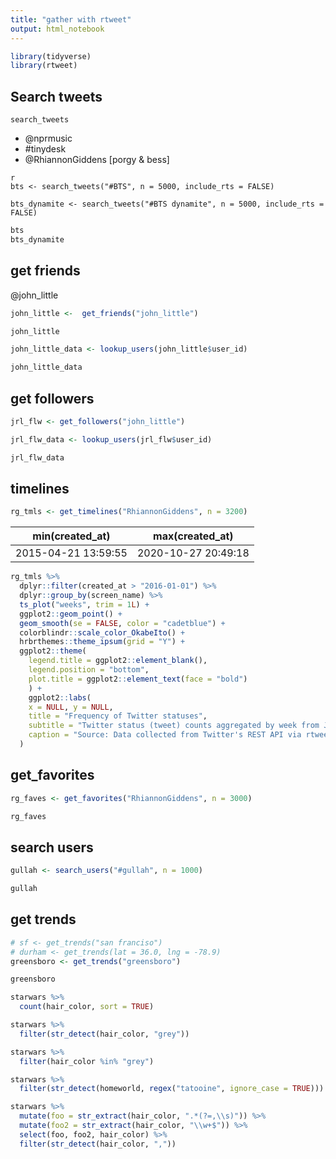 ```yaml
---
title: "gather with rtweet"
output: html_notebook
---
```



```r
library(tidyverse)
library(rtweet)
```


## Search tweets

`search_tweets`

- @nprmusic
- #tinydesk
- @RhiannonGiddens  [porgy & bess]

```
{r}
bts <- search_tweets("#BTS", n = 5000, include_rts = FALSE)

bts_dynamite <- search_tweets("#BTS dynamite", n = 5000, include_rts = FALSE)
```

```r
bts
bts_dynamite
```

## get friends

@john_little

```r
john_little <-  get_friends("john_little")
```


```r
john_little
```

```r
john_little_data <- lookup_users(john_little$user_id)
```

```r
john_little_data
```

## get followers

```r
jrl_flw <- get_followers("john_little")
```


```r
jrl_flw_data <- lookup_users(jrl_flw$user_id)
```


```r
jrl_flw_data 
```

## timelines

```r
rg_tmls <- get_timelines("RhiannonGiddens", n = 3200)
```


min(created_at)     | max(created_at)
------------------- | ---
2015-04-21 13:59:55 |	2020-10-27 20:49:18	

```r
rg_tmls %>% 
  dplyr::filter(created_at > "2016-01-01") %>%  
  dplyr::group_by(screen_name) %>%
  ts_plot("weeks", trim = 1L) +
  ggplot2::geom_point() +
  geom_smooth(se = FALSE, color = "cadetblue") +
  colorblindr::scale_color_OkabeIto() +
  hrbrthemes::theme_ipsum(grid = "Y") +
  ggplot2::theme(
    legend.title = ggplot2::element_blank(),
    legend.position = "bottom", 
    plot.title = ggplot2::element_text(face = "bold")
    ) +
    ggplot2::labs(
    x = NULL, y = NULL,
    title = "Frequency of Twitter statuses",
    subtitle = "Twitter status (tweet) counts aggregated by week from Jan. 2016",
    caption = "Source: Data collected from Twitter's REST API via rtweet"
  )


```

## get_favorites

```r
rg_faves <- get_favorites("RhiannonGiddens", n = 3000)
```

```r
rg_faves
```

## search users

```r
gullah <- search_users("#gullah", n = 1000)
```


```r
gullah
```

## get trends

```r
# sf <- get_trends("san franciso")
# durham <- get_trends(lat = 36.0, lng = -78.9)
greensboro <- get_trends("greensboro")
```

```r
greensboro
```

```r
starwars %>% 
  count(hair_color, sort = TRUE)

starwars %>% 
  filter(str_detect(hair_color, "grey"))

starwars %>% 
  filter(hair_color %in% "grey")

starwars %>% 
  filter(str_detect(homeworld, regex("tatooine", ignore_case = TRUE)))

starwars %>% 
  mutate(foo = str_extract(hair_color, ".*(?=,\\s)")) %>% 
  mutate(foo2 = str_extract(hair_color, "\\w+$")) %>%
  select(foo, foo2, hair_color) %>%
  filter(str_detect(hair_color, ","))
```


